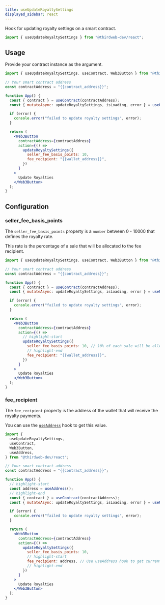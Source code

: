 ```yaml
---
title: useUpdateRoyaltySettings
displayed_sidebar: react
---
```


Hook for updating royalty settings on a smart contract.

```jsx
import { useUpdateRoyaltySettings } from "@thirdweb-dev/react";
```

## Usage

Provide your contract instance as the argument.

```jsx
import { useUpdateRoyaltySettings, useContract, Web3Button } from "@thirdweb-dev/react";

// Your smart contract address
const contractAddress = "{{contract_address}}";

function App() {
  const { contract } = useContract(contractAddress);
  const { mutateAsync: updateRoyaltySettings, isLoading, error } = useUpdateRoyaltySettings(contract);

  if (error) {
    console.error("failed to update royalty settings", error);
  }

  return (
    <Web3Button
      contractAddress={contractAddress}
      action={() =>
        updateRoyaltySettings({
          seller_fee_basis_points: 10,
          fee_recipient: "{{wallet_address}}",
        })
      }
    >
      Update Royalties
    </Web3Button>
  );
}
```

## Configuration

### seller_fee_basis_points

The `seller_fee_basis_points` property is a `number` between 0 - 10000 that defines the royalty rate.

This rate is the percentage of a sale that will be allocated to the fee recipient.

```jsx
import { useUpdateRoyaltySettings, useContract, Web3Button } from "@thirdweb-dev/react";

// Your smart contract address
const contractAddress = "{{contract_address}}";

function App() {
  const { contract } = useContract(contractAddress);
  const { mutateAsync: updateRoyaltySettings, isLoading, error } = useUpdateRoyaltySettings(contract);

  if (error) {
    console.error("failed to update royalty settings", error);
  }

  return (
    <Web3Button
      contractAddress={contractAddress}
      action={() =>
        // highlight-start
        updateRoyaltySettings({
          seller_fee_basis_points: 10, // 10% of each sale will be allocated to the fee recipient
          // highlight-end
          fee_recipient: "{{wallet_address}}",
        })
      }
    >
      Update Royalties
    </Web3Button>
  );
}
```

### fee_recipient

The `fee_recipient` property is the address of the wallet that will receive the royalty payments.

You can use the [`useAddress`](/react/hooks/useAddress) hook to get this value.

```jsx
import {
  useUpdateRoyaltySettings,
  useContract,
  Web3Button,
  useAddress,
} from "@thirdweb-dev/react";

// Your smart contract address
const contractAddress = "{{contract_address}}";

function App() {
  // highlight-start
  const address = useAddress();
  // highlight-end
  const { contract } = useContract(contractAddress);
  const { mutateAsync: updateRoyaltySettings, isLoading, error } = useUpdateRoyaltySettings(contract);

  if (error) {
    console.error("failed to update royalty settings", error);
  }

  return (
    <Web3Button
      contractAddress={contractAddress}
      action={() =>
        updateRoyaltySettings({
          seller_fee_basis_points: 10,
          // highlight-start
          fee_recipient: address, // Use useAddress hook to get current wallet address
          // highlight-end
        })
      }
    >
      Update Royalties
    </Web3Button>
  );
}
```